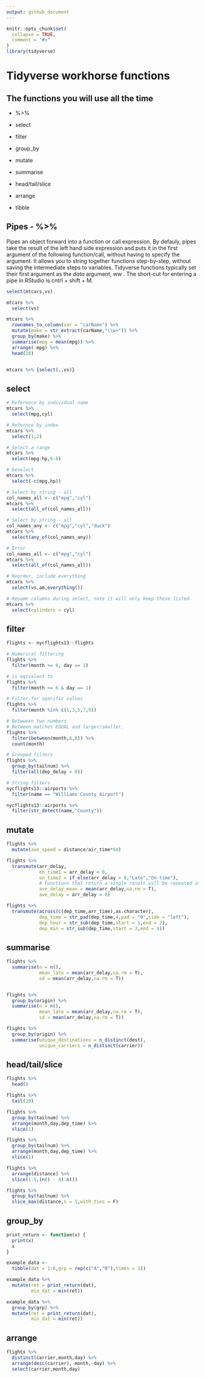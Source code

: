 ```yaml
---
output: github_document
---
```


<!-- README.md is generated from README.Rmd. Please edit that file -->

```r
knitr::opts_chunk$set(
  collapse = TRUE,
  comment = "#>"
)
library(tidyverse)
```

# Tidyverse workhorse functions

## The functions you will use all the time

-   %>%

-   select

-   filter

-   group_by

-   mutate

-   summarise

-   head/tail/slice

-   arrange

-   tibble

## Pipes - %>%

Pipes an object forward into a function or call expression. By defauly, pipes take the result of the left hand side expression and puts it in the first argument of the following function/call, without having to specify the argument. It allows you to string together functions step-by-step, without saving the intermediate steps to variables. Tidyverse functions typically set their first argument as the *data* argument, ww . The short-cut for entering a pipe in RStudio is cntrl + shift + M.

```r
select(mtcars,vs)

mtcars %>% 
  select(vs)

mtcars %>% 
  rownames_to_column(var = "carName") %>% 
  mutate(make = str_extract(carName,"\\w+")) %>% 
  group_by(make) %>% 
  summarise(mpg = mean(mpg)) %>% 
  arrange(-mpg) %>% 
  head(10)


mtcars %>% {select(.,vs)}
```


## select

```r
# Reference by individual name
mtcars %>% 
  select(mpg,cyl)

# Refernce by index
mtcars %>% 
  select(1,2)

# Select a range
mtcars %>% 
  select(mpg:hp,6:8)

# Deselect
mtcars %>% 
  select(-c(mpg,hp))

# Select by string - all
col_names_all <- c("mpg","cyl")
mtcars %>% 
  select(all_of(col_names_all))

# Select by string - all
col_names_any <- c("mpg","cyl","duck")
mtcars %>% 
  select(any_of(col_names_any))

# Error
col_names_all <- c("mpg","cyl")
mtcars %>% 
  select(all_of(col_names_all))

# Reorder, include everything
mtcars %>% 
  select(vs,am,everything())

# Rename columns during select, note it will only keep those listed
mtcars %>% 
  select(cylinders = cyl)
```

## filter

```r
flights <- nycflights13::flights

# Numerical filtering
flights %>%
  filter(month >= 6, day == 1)

# is eqivalent to
flights %>%
  filter(month >= 6 & day == 1)

# Filter for specific values
flights %>%
  filter(month %in% c(1,3,5,7,9))

# Betwween two numbers
# Between matches EQUAL and larger/smaller. 
flights %>% 
  filter(between(month,6,8)) %>% 
  count(month)

# Grouped filters
flights %>% 
  group_by(tailnum) %>% 
  filter(all(dep_delay < 0))

# String filters
nycflights13::airports %>% 
  filter(name == "Williams County Airport")

nycflights13::airports %>% 
  filter(str_detect(name,"County"))
```


##  mutate

```r
flights %>% 
  mutate(ave_speed = distance/air_time*60)

flights %>% 
  transmute(arr_delay,
            on_time1 = arr_delay < 0,
            on_time2 = if_else(arr_delay > 0,"Late","On-time"),
            # Functions that return a single result will be repeated in each row
            ave_delay_mean = mean(arr_delay,na.rm = T),
            ave_delay = arr_delay > 0)

flights %>% 
  transmute(across(c(dep_time,arr_time),as.character),
            dep_time = str_pad(dep_time,4,pad = "0",side = "left"),
            dep_hour = str_sub(dep_time,start = 1,end = 2),
            dep_min = str_sub(dep_time,start = 3,end = 4))
```


##  summarise

```r
flights %>% 
  summarise(n = n(),
            mean_late = mean(arr_delay,na.rm = T),
            sd = mean(arr_delay,na.rm = T))


flights %>% 
  group_by(origin) %>% 
  summarise(n = n(),
            mean_late = mean(arr_delay,na.rm = T),
            sd = mean(arr_delay,na.rm = T))

flights %>% 
  group_by(origin) %>% 
  summarise(unique_destinations = n_distinct(dest),
            unique_carriers = n_distinct(carrier))

```


##  head/tail/slice

```r
flights %>% 
  head()

flights %>% 
  tail(10)

flights %>% 
  group_by(tailnum) %>% 
  arrange(month,day,dep_time) %>% 
  slice(1)

flights %>% 
  group_by(tailnum) %>% 
  arrange(month,day,dep_time) %>% 
  slice(1)

flights %>% 
  arrange(distance) %>% 
  slice(1:5,(n() - 4):n())

flights %>% 
  group_by(tailnum) %>% 
  slice_max(distance,n = 1,with_ties = F)
```


## group_by
```r

print_return <- function(x) {
  print(x)
  x
}

example_data <- 
  tibble(dat = 1:6,grp = rep(c("A","B"),times = 3)) 

example_data %>% 
  mutate(ret = print_return(dat),
         min_dat = min(ret))

example_data %>% 
  group_by(grp) %>% 
  mutate(ret = print_return(dat),
         min_dat = min(ret))  
```


##  arrange

```r
flights %>% 
  distinct(carrier,month,day) %>% 
  arrange(desc(carrier),-month,-day) %>% 
  select(carrier,month,day) 
  
```

